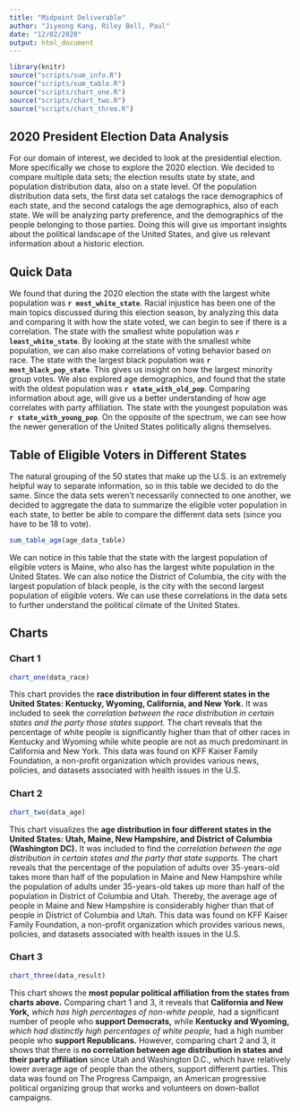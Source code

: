 ---
title: "Midpoint Deliverable"
author: "Jiyeong Kang, Riley Bell, Paul"
date: "12/02/2020"
output: html_document
---

```{r setup, include=FALSE}
library(knitr)
source("scripts/sum_info.R")
source("scripts/sum_table.R")
source("scripts/chart_one.R")
source("scripts/chart_two.R")
source("scripts/chart_three.R")
```

## 2020 President Election Data Analysis

For our domain of interest, we decided to look at the presidential election. More specifically we chose to explore the 2020 election. We decided to compare multiple data sets; the election results state by state, and population distribution data, also on a state level. Of the population distribution data sets, the first data set catalogs the race demographics of each state, and the second catalogs the age demographics, also of each state. We will be analyzing party preference, and the demographics of the people belonging to those parties. Doing this will give us important insights about the political landscape of the United States, and give us relevant information about a historic election.

## Quick Data

We found that during the 2020 election the state with the largest white population was **`r most_white_state`**. Racial injustice has been one of the main topics discussed during this election season, by analyzing this data and comparing it with how the state voted, we can begin to see if there is a correlation. The state with the smallest white population was **`r least_white_state`**. By looking at the state with the smallest white population, we can also make correlations of voting behavior based on race. The state with the largest black population was **`r most_black_pop_state`**. This gives us insight on how the largest minority group votes. We also explored age demographics, and found that the state with the oldest population was **`r state_with_old_pop`**. Comparing information about age, will give us a better understanding of how age correlates with party affiliation. The state with the youngest population was **`r state_with_young_pop`**. On the opposite of the spectrum, we can see how the newer generation of the United States politically aligns themselves.

## Table of Eligible Voters in Different States
The natural grouping of the 50 states that make up the U.S. is an extremely helpful way to separate information, so in this table we decided to do the same. Since the data sets weren’t necessarily connected to one another, we decided to aggregate the data to summarize the eligible voter population in each state, to better be able to compare the different data sets (since you have to be 18 to vote).

```{r, echo=FALSE}
sum_table_age(age_data_table)
```

We can notice in this table that the state with the largest population of eligible voters is Maine, who also has the largest white population in the United States. We can also notice the District of Columbia, the city with the largest population of black people, is the city with the second largest population of eligible voters. We can use these correlations in the data sets to further understand the political climate of the United States.

## Charts
### **Chart 1**
```{r, echo=FALSE}
chart_one(data_race)
```

This chart provides the **race distribution in four different states in the United States: Kentucky, Wyoming, California, and New York.** It was included to seek the _correlation between the race distribution in certain states and the party those states support._ The chart reveals that the percentage of white people is significantly higher than that of other races in Kentucky and Wyoming while white people are not as much predominant in California and New York.
This data was found on KFF Kaiser Family Foundation, a non-profit organization which provides various news, policies, and datasets associated with health issues in the U.S.

### **Chart 2**
```{r, echo=FALSE}
chart_two(data_age)
```

This chart visualizes the **age distribution in four different states in the United States: Utah, Maine, New Hampshire, and District of Columbia (Washington DC).** It was included to find the _correlation between the age distribution in certain states and the party that state supports._ The chart reveals that the percentage of the population of adults over 35-years-old takes more than half of the population in Maine and New Hampshire while the population of adults under 35-years-old takes up more than half of the population in District of Columbia and Utah. Thereby, the average age of people in Maine and New Hampshire is considerably higher than that of people in District of Columbia and Utah.
This data was found on KFF Kaiser Family Foundation, a non-profit organization which provides various news, policies, and datasets associated with health issues in the U.S.

### **Chart 3**
```{r, echo=FALSE}
chart_three(data_result)
```

This chart shows the **most popular political affiliation from the states from charts above.** Comparing chart 1 and 3, it reveals that **California and New York,** _which has high percentages of non-white people,_ had a significant number of people who **support Democrats,** while **Kentucky and Wyoming,** _which had distinctly high percentages of white people,_ had a high number people who **support Republicans.** However, comparing chart 2 and 3, it shows that there is **no correlation between age distribution in states and their party affiliation** since Utah and Washington D.C., which have relatively lower average age of people than the others, support different parties.
This data was found on The Progress Campaign, an American progressive political organizing group that works and volunteers on down-ballot campaigns.

